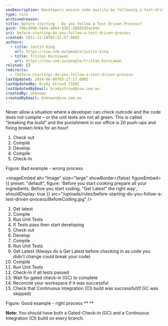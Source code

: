 ```yaml
---
seoDescription: Developers ensure code quality by following a test-driven process, involving continuous integration and gated check-in.
type: rule
archivedreason:
title: Before starting - Do you follow a Test Driven Process?
guid: 786cd996-54da-4864-9362-26893d5acb4d
uri: before-starting-do-you-follow-a-test-driven-process
created: 2011-11-18T03:52:57.000Z
authors:
  - title: Justin King
    url: https://ssw.com.au/people/justin-king
  - title: Tristan Kurniawan
    url: https://ssw.com.au/people/tristan-kurniawan
related: []
redirects:
  - (before-starting)-do-you-follow-a-test-driven-process
lastUpdated: 2024-06-08T03:27:17.000Z
lastUpdatedBy: Brady Stroud [SSW]
lastUpdatedByEmail: bradystroud@ssw.com.au
createdBy: Unknown
createdByEmail: Unknown@ssw.com.au
---
```


Never allow a situation where a developer can check outcode and the code does not compile – or the unit tests are not all green. This is called “breaking the build” and the punishment in our office is 20 push-ups and fixing broken links for an hour!
1. Check out
2. Compile
3. Develop
4. Compile
5. Check-In

Figure: Bad example - wrong process

<imageEmbed
  alt="Image"
  size="large"
  showBorder={false}
  figureEmbed={{
    preset: "default",
    figure: 'Before you start cooking prepare all your ingredients. Before you start coding, "Get Latest" the right way',
    shouldDisplay: true
  }}
  src="/uploads/rules/before-starting-do-you-follow-a-test-driven-process/BeforeCoding.jpg"
/>

1. Get latest
2. Compile
3. Run Unit Tests
4. If Tests pass then start developing
5. Check out
6. Develop
7. Compile
8. Run Unit Tests
9. Get Latest (Always do a Get Latest before checking in as code you didn't change could break your code)
10. Compile
11. Run Unit Tests
12. Check-In if all tests passed
13. Wait for gated check-in (GC) to complete
14. Reconcile your workspace if it was successful
15. Check that Continuous Integration (CI) build was successful(If GC was skipped)

Figure: Good example - right process
\*\*
\*\*

**Note:** You should have both a Gated-Check-in (GC) and a Continuous Integration (CI) build on every branch.
